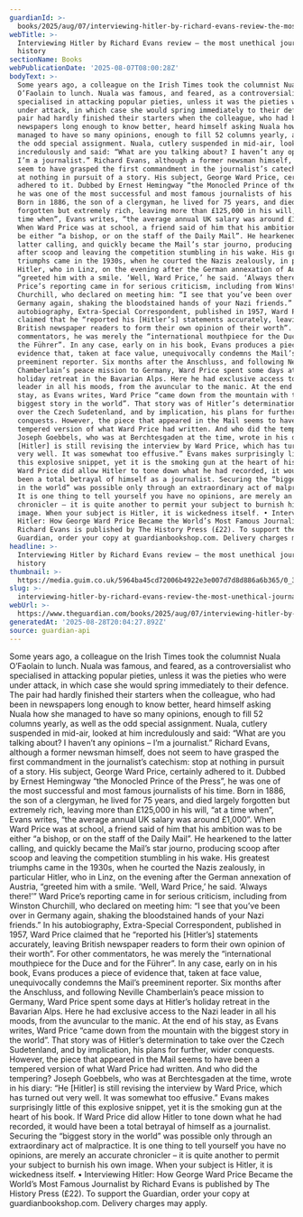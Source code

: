 ```yaml
---
guardianId: >-
  books/2025/aug/07/interviewing-hitler-by-richard-evans-review-the-most-unethical-journalist-in-history
webTitle: >-
  Interviewing Hitler by Richard Evans review – the most unethical journalist in
  history
sectionName: Books
webPublicationDate: '2025-08-07T08:00:28Z'
bodyText: >-
  Some years ago, a colleague on the Irish Times took the columnist Nuala
  O’Faolain to lunch. Nuala was famous, and feared, as a controversialist who
  specialised in attacking popular pieties, unless it was the pieties who were
  under attack, in which case she would spring immediately to their defence. The
  pair had hardly finished their starters when the colleague, who had been in
  newspapers long enough to know better, heard himself asking Nuala how she
  managed to have so many opinions, enough to fill 52 columns yearly, as well as
  the odd special assignment. Nuala, cutlery suspended in mid-air, looked at him
  incredulously and said: “What are you talking about? I haven’t any opinions –
  I’m a journalist.” Richard Evans, although a former newsman himself, does not
  seem to have grasped the first commandment in the journalist’s catechism: stop
  at nothing in pursuit of a story. His subject, George Ward Price, certainly
  adhered to it. Dubbed by Ernest Hemingway “the Monocled Prince of the Press”,
  he was one of the most successful and most famous journalists of his time.
  Born in 1886, the son of a clergyman, he lived for 75 years, and died largely
  forgotten but extremely rich, leaving more than £125,000 in his will, “at a
  time when”, Evans writes, “the average annual UK salary was around £1,000”.
  When Ward Price was at school, a friend said of him that his ambition was to
  be either “a bishop, or on the staff of the Daily Mail”. He hearkened to the
  latter calling, and quickly became the Mail’s star journo, producing scoop
  after scoop and leaving the competition stumbling in his wake. His greatest
  triumphs came in the 1930s, when he courted the Nazis zealously, in particular
  Hitler, who in Linz, on the evening after the German annexation of Austria,
  “greeted him with a smile. ‘Well, Ward Price,’ he said. ‘Always there!’” Ward
  Price’s reporting came in for serious criticism, including from Winston
  Churchill, who declared on meeting him: “I see that you’ve been over in
  Germany again, shaking the bloodstained hands of your Nazi friends.” In his
  autobiography, Extra-Special Correspondent, published in 1957, Ward Price
  claimed that he “reported his [Hitler’s] statements accurately, leaving
  British newspaper readers to form their own opinion of their worth”. For other
  commentators, he was merely the “international mouthpiece for the Duce and for
  the Führer”. In any case, early on in his book, Evans produces a piece of
  evidence that, taken at face value, unequivocally condemns the Mail’s
  preeminent reporter. Six months after the Anschluss, and following Neville
  Chamberlain’s peace mission to Germany, Ward Price spent some days at Hitler’s
  holiday retreat in the Bavarian Alps. Here he had exclusive access to the Nazi
  leader in all his moods, from the avuncular to the manic. At the end of his
  stay, as Evans writes, Ward Price “came down from the mountain with the
  biggest story in the world”. That story was of Hitler’s determination to take
  over the Czech Sudetenland, and by implication, his plans for further, wider
  conquests. However, the piece that appeared in the Mail seems to have been a
  tempered version of what Ward Price had written. And who did the tempering?
  Joseph Goebbels, who was at Berchtesgaden at the time, wrote in his diary: “He
  [Hitler] is still revising the interview by Ward Price, which has turned out
  very well. It was somewhat too effusive.” Evans makes surprisingly little of
  this explosive snippet, yet it is the smoking gun at the heart of his book. If
  Ward Price did allow Hitler to tone down what he had recorded, it would have
  been a total betrayal of himself as a journalist. Securing the “biggest story
  in the world” was possible only through an extraordinary act of malpractice.
  It is one thing to tell yourself you have no opinions, are merely an accurate
  chronicler – it is quite another to permit your subject to burnish his own
  image. When your subject is Hitler, it is wickedness itself. • Interviewing
  Hitler: How George Ward Price Became the World’s Most Famous Journalist by
  Richard Evans is published by The History Press (£22). To support the
  Guardian, order your copy at guardianbookshop.com. Delivery charges may apply.
headline: >-
  Interviewing Hitler by Richard Evans review – the most unethical journalist in
  history
thumbnail: >-
  https://media.guim.co.uk/5964ba45cd72006b4922e3e007d7d8d886a6b365/0_321_2704_2162/500.jpg
slug: >-
  interviewing-hitler-by-richard-evans-review-the-most-unethical-journalist-in-history
webUrl: >-
  https://www.theguardian.com/books/2025/aug/07/interviewing-hitler-by-richard-evans-review-the-most-unethical-journalist-in-history
generatedAt: '2025-08-28T20:04:27.892Z'
source: guardian-api
---
```

Some years ago, a colleague on the Irish Times took the columnist Nuala O’Faolain to lunch. Nuala was famous, and feared, as a controversialist who specialised in attacking popular pieties, unless it was the pieties who were under attack, in which case she would spring immediately to their defence. The pair had hardly finished their starters when the colleague, who had been in newspapers long enough to know better, heard himself asking Nuala how she managed to have so many opinions, enough to fill 52 columns yearly, as well as the odd special assignment. Nuala, cutlery suspended in mid-air, looked at him incredulously and said: “What are you talking about? I haven’t any opinions – I’m a journalist.” Richard Evans, although a former newsman himself, does not seem to have grasped the first commandment in the journalist’s catechism: stop at nothing in pursuit of a story. His subject, George Ward Price, certainly adhered to it. Dubbed by Ernest Hemingway “the Monocled Prince of the Press”, he was one of the most successful and most famous journalists of his time. Born in 1886, the son of a clergyman, he lived for 75 years, and died largely forgotten but extremely rich, leaving more than £125,000 in his will, “at a time when”, Evans writes, “the average annual UK salary was around £1,000”. When Ward Price was at school, a friend said of him that his ambition was to be either “a bishop, or on the staff of the Daily Mail”. He hearkened to the latter calling, and quickly became the Mail’s star journo, producing scoop after scoop and leaving the competition stumbling in his wake. His greatest triumphs came in the 1930s, when he courted the Nazis zealously, in particular Hitler, who in Linz, on the evening after the German annexation of Austria, “greeted him with a smile. ‘Well, Ward Price,’ he said. ‘Always there!’” Ward Price’s reporting came in for serious criticism, including from Winston Churchill, who declared on meeting him: “I see that you’ve been over in Germany again, shaking the bloodstained hands of your Nazi friends.” In his autobiography, Extra-Special Correspondent, published in 1957, Ward Price claimed that he “reported his [Hitler’s] statements accurately, leaving British newspaper readers to form their own opinion of their worth”. For other commentators, he was merely the “international mouthpiece for the Duce and for the Führer”. In any case, early on in his book, Evans produces a piece of evidence that, taken at face value, unequivocally condemns the Mail’s preeminent reporter. Six months after the Anschluss, and following Neville Chamberlain’s peace mission to Germany, Ward Price spent some days at Hitler’s holiday retreat in the Bavarian Alps. Here he had exclusive access to the Nazi leader in all his moods, from the avuncular to the manic. At the end of his stay, as Evans writes, Ward Price “came down from the mountain with the biggest story in the world”. That story was of Hitler’s determination to take over the Czech Sudetenland, and by implication, his plans for further, wider conquests. However, the piece that appeared in the Mail seems to have been a tempered version of what Ward Price had written. And who did the tempering? Joseph Goebbels, who was at Berchtesgaden at the time, wrote in his diary: “He [Hitler] is still revising the interview by Ward Price, which has turned out very well. It was somewhat too effusive.” Evans makes surprisingly little of this explosive snippet, yet it is the smoking gun at the heart of his book. If Ward Price did allow Hitler to tone down what he had recorded, it would have been a total betrayal of himself as a journalist. Securing the “biggest story in the world” was possible only through an extraordinary act of malpractice. It is one thing to tell yourself you have no opinions, are merely an accurate chronicler – it is quite another to permit your subject to burnish his own image. When your subject is Hitler, it is wickedness itself. • Interviewing Hitler: How George Ward Price Became the World’s Most Famous Journalist by Richard Evans is published by The History Press (£22). To support the Guardian, order your copy at guardianbookshop.com. Delivery charges may apply.
